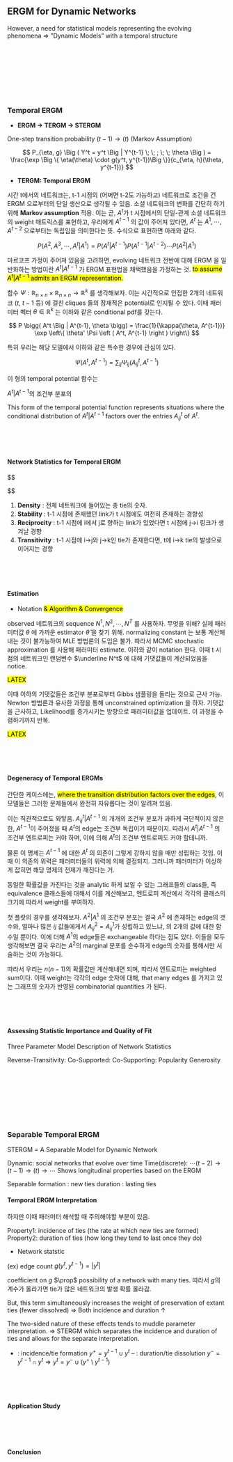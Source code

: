 ## ERGM for Dynamic Networks

<pic>

However, a need for statistical models representing the evolving phenomena ⇒ ”Dynamic Models” with a temporal structure

<br>
<br>
<br>

<br>
<br>
<br>




### Temporal ERGM

- **ERGM → TERGM → STERGM**

One-step transition probability $(t-1) → (t)$ (Markov Assumption)

$$
P_{\eta, g} \Big ( Y^t = y^t \Big | Y^{t-1} \; \; ; \; \; \theta \Big ) = \frac{\exp \Big \{ \eta(\theta) \cdot g(y^t, y^{t-1})\Big  \}}{c_{\eta, h}(\theta, y^{t-1})}
$$



- **TERGM: Temporal ERGM**

시간 t에서의 네트워크는, t-1 시점의 (어쩌면 t-2도 가능하고) 네트워크로 조건을 건 ERGM 으로부터의 단일 생산으로 생각될 수 있음. 소셜 네트워크의 변화를 간단히 하기 위해 **Markov assumption** 적용. 이는 곧, $A^t$가 t 시점에서의 단일-관계 소셜 네트워크의 weight 매트릭스를 표현하고, 우리에게 $A^{t-1}$ 의 값이 주어져 있다면, $A^t$ 는 $A^1, \cdots, A^{t-2}$ 으로부터는 독립임을 의미한다는 뜻. 수식으로 표현하면 아래와 같다.

$$
P\Big(A^2, A^3, \cdots, A^t \Big | A^1 \Big ) = P\Big(A^t \Big | A^{t-1} \Big ) P\Big(A^{t-1} \Big | A^{t-2} \Big ) \cdots P\Big(A^2 \Big | A^1 \Big ) \tag{Temporal ERGM}
$$

마르코프 가정이 주어져 있음을 고려하면, evolving 네트워크 전반에 대해 ERGM 을 일반화하는 방법이란 $A^t \vert A^{t-1}$ 가 ERGM 표현법을 채택했음을 가정하는 것. <mark>to assume $A^t \vert A^{t-1}$ admits an ERGM representation.</mark>



함수 $\Psi : \mathbb R_{n \times n} \times \mathbb R_{n \times n} \rightarrow \mathbb R^k$ 를 생각해보자. 이는 시간적으로 인접한 2개의 네트워크 ($t$, $t-1$ 등) 에 걸친 cliques 들의 잠재적은 potential로 인지될 수 있다. 이때 패러미터 벡터 $\theta \in \mathbb R^k$ 는 이하와 같은 conditional pdf를 갖는다.

$$
P \bigg( A^t \Big | A^{t-1}, \theta \bigg) = \frac{1}{\kappa(\theta, A^{t-1})} \exp \left\{ \theta' \Psi \left ( A^t, A^{t-1} \right ) \right\}
$$

특히 우리는 해당 모델에서 이하와 같은 특수한 경우에 관심이 있다.


$$
\Psi \left ( A^t, A^{t-1} \right ) = \sum_{ij}\Psi_{ij} \left ( A^t_{ij}, A^{t-1} \right )
$$

이 형의 temporal potential 함수는 



$A^t | A^{t-1}$의 조건부 분포의 

This form of the temporal potential function represents situations where the conditional distribution of $A^t | A^{t-1}$ factors over the entries $A^t_{ij}$ of $A^t$.

<br>
<br>
<br>




#### Network Statistics for Temporal ERGM


$$
\begin{align}
\Psi_D \left ( A^t , A^{t-1}\right)

&=

\frac{1}{n-1} \sum_{ij} A^t_{ij}

\tag{Density}

\\

\Psi_S \left ( A^t , A^{t-1}\right)

&=

\frac{1}{n-1} \sum_{ij}

\left \{ A^t_{ij} A^{t-1}_{ij} + \left (1-A^t_{ij} \right) \left (1-A^{t-1}_{ij} \right)
\right \}


\tag{Stability}

\\

\Psi_R \left ( A^t , A^{t-1}\right)


&=

n \left ( \frac{\sum_\limits{ij} A_{ij}^t A_{ij}^{t-1}}{\sum_\limits{ij}A_{ij}^{t-1}}\right )

\tag{Reciprocity}

\\

\Psi_T \left ( A^t , A^{t-1}\right)

&=

n \left ( \frac{\sum_\limits{ijk} A_{ik}^t A_{ij}^{t-1}A_{jk}^{t-1}}
{\sum_\limits{ijk}A_{ij}^{t-1}A_{jk}^{t-1}}\right )



\tag{Transitivity}

\end{align}

$$


1. **Density**		: 전체 네트워크에 들어있는 총 tie의 숫자. 
2. **Stability**	: t-1 시점에 존재했던 link가 t 시점에도 여전히 존재하는 경향성
3. **Reciprocity**	: t-1 시점에 i에서 j로 향하는 link가 있었다면 t 시점에 j→i 링크가 생겨날 경향
4. **Transitivity**	: t-1 시점에 i→j와 j→k인 tie가 존재한다면, t에 i→k tie의 발생으로 이어지는 경향


<br>
<br>
<br>




#### Estimation

- Notation <mark>& Algorithm & Convergence</mark>

observed 네트워크의 sequence $N^1  , N^2 , \cdots, N^T$ 를 사용하자. 무엇을 위해? 실제 패러미터값 $\theta$ 에 가까운 estimator $\hat \theta$ 을 찾기 위해. normalizing constant 는 보통 계산해내는 것이 불가능하여 MLE 방법론의 도입은 불가. 따라서 MCMC stochastic approximation 를 사용해 패러미터 estimate. 이하와 같이 notation 한다. 이때 t 시점의 네트워크인 랜덤변수 $\underline N^t$ 에 대해 기댓값들이 계산되었음을 notice.

<mark>LATEX</mark>

이때 이하의 기댓값들은 조건부 분포로부터 Gibbs 샘플링을 돌리는 것으로 근사 가능. Newton 방법론과 유사한 과정을 통해 unconstrained optimization 을 하자. 기댓값을 근사하고, Likelihood를 증가시키는 방향으로 패러미터값을 업데이트. 이 과정을 수렴하기까지 반복.

<mark>LATEX</mark>

<br>
<br>
<br>



#### Degeneracy of Temporal ERGMs

간단한 케이스에는, <mark>where the transition distribution factors over the edges</mark>, 이 모델들은 그러한 문제들에서 완전히 자유롭다는 것이 알려져 있음.

이는 직관적으로도 와닿음. $A^t_{ij} | A^{t−1}$ 의 개개의 조건부 분포가 과하게 극단적이지 않은 한, $A^{t-1}$이 주어졌을 때 $A^t$의 edge는 조건부 독립이기 때문이지. 따라서 $A^t | A^{t−1}$ 의 조건부 엔트로피는 커야 하며, 이에 의해 $A^t$의 조건부 엔트로피도 커야 할테니까.

물론 이 명제는 $A^{t−1}$ 에 대한 $A^t$ 의 의존이 그렇게 강하지 않을 때만 성립하는 것임. 이때 이 의존의 위력은 패러미터들의 위력에 의해 결정되지. 그러니까 패러미터가 이상하게 잡히면 해당 명제의 전제가 깨진다는 거. 

동일한 확률값을 가진다는 것을 analytic 하게 보일 수 있는 그래프들의 class들, 즉 equivalence 클래스들에 대해서 이를 계산해보고, 엔트로피 계산에서 각각의 클래스의 크기에 따라서 weight를 부여하자.

첫 플랏의 경우를 생각해보자. $A^2 | A^1$ 의 조건부 분포는 결국 $A^2$ 에 존재하는 edge의 갯수와, 얼마나 많은 $ij$ 값들에게서 $A^2_{ij} = A^1_{ij}$가 성립하고 있느냐, 의 2개의 값에 대한 함수일 뿐이다. 이에 더해 $A^1$의 edge들은 exchangeable 하다는 점도 있다. 이들을 모두 생각해보면 결국 우리는 $A^2$의 marginal 분포를 순수하게 edge의 숫자를 통해서만 서술하는 것이 가능하다.

따라서 우리는 $n(n − 1)$의 확률값만 계산해내면 되며, 따라서 엔트로피는 weighted sum이다. 이때 weight는 각각의 edge 숫자에 대해, that many edges 를 가지고 있는 그래프의 숫자가 반영된 combinatorial quantities 가 된다.


<pics>

<br>
<br>
<br>



#### Assessing Statistic Importance and Quality of Fit

Three Parameter Model
Description of Network Statistics

Reverse-Transitivity:
Co-Supported:
Co-Supporting:
Popularity
Generosity



<br>
<br>
<br>



<br>
<br>
<br>




### Separable Temporal ERGM

STERGM = A Separable Model for Dynamic Network

Dynamic: social networks that evolve over time
Time(discrete): $\cdots (t-2) → (t-1) → (t) → \cdots$
Shows longitudinal properties based on the ERGM

Separable
	formation : new ties
	duration : lasting ties

####  Temporal ERGM Interpretation

하지만 이때 패러미터 해석할 때 주의해야할 부분이 있음.

Property1: incidence of ties (the rate at which new ties are formed)
Property2: duration of ties (how long they tend to last once they do)

- Network statstic

(ex) edge count $g(y^t , y^{t-1}) = | y^t |$

coefficient on $g$ $\prop$ possibility of a network with many ties. 따라서 $g$의 계수가 올라가면 tie가 많은 네트워크의 발생 확률 올라감.





But, this term simultaneously increases the weight of preservation of extant ties (fewer dissolved) ⇒ Both incidence and duration ↑

The two-sided nature of these effects tends to muddle parameter interpretation. ⇒ STERGM which separates the incidence and duration of ties and allows for the separate interpretation.

+ : incidence/tie formation $y^+ = y^{t-1} \cup y^t$
– : duration/tie dissolution $y^- = y^{t-1} \cap y^t \Rightarrow y^t = y^- \cup (y^+ \setminus y^{t-1})$



<br>
<br>
<br>






#### Application Study

<br>
<br>
<br>



#### Conclusion
